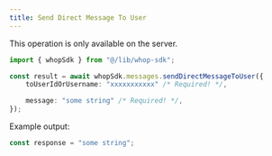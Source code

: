 ```yaml
---
title: Send Direct Message To User
---
```

<Note>This operation is only available on the server.</Note>
```typescript
import { whopSdk } from "@/lib/whop-sdk";

const result = await whopSdk.messages.sendDirectMessageToUser({
	toUserIdOrUsername: "xxxxxxxxxxx" /* Required! */,

	message: "some string" /* Required! */,
});

```

Example output:

```typescript
const response = "some string";

```
